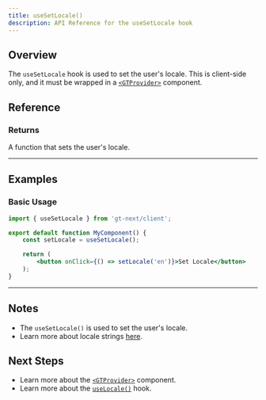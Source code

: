 ```yaml
---
title: useSetLocale()
description: API Reference for the useSetLocale hook
---
```


## Overview

The `useSetLocale` hook is used to set the user's locale.
This is client-side only, and it must be wrapped in a [`<GTProvider>`](/docs/next/api/components/gtprovider) component.


## Reference

### Returns

A function that sets the user's locale.

---

## Examples

### Basic Usage

```jsx
import { useSetLocale } from 'gt-next/client';

export default function MyComponent() {
    const setLocale = useSetLocale();

    return (
        <button onClick={() => setLocale('en')}>Set Locale</button>
    );
}
```

---

## Notes

* The `useSetLocale()` is used to set the user's locale.
* Learn more about locale strings [here](/docs/platform/locale-strings).

## Next Steps

* Learn more about the [`<GTProvider>`](/docs/next/api/components/gtprovider) component.
* Learn more about the [`useLocale()`](/docs/next/api/helpers/useLocale) hook.
